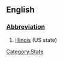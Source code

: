 ==English==
[[Category:State]]
===[[Wiktionary:List of acronyms and abbreviations|Abbreviation]]===
#[[Illinois]] (US state)